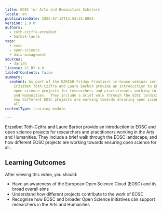 ```yaml
---
title: EOSC for Arts and Humanities Scholars
locale: en
publicationDate: 2022-07-12T13:54:31.080Z
version: 1.0.0
authors:
  - tóth-czifra-erzsébet
  - barbot-laure
tags:
  - eosc
  - open-science
  - data-management
sources:
  - dariah
license: CC BY 4.0
tableOfContents: false
summary:
  content: As part of the DARIAH Friday Frontiers in-house webinar series,
    Erzsébet Tóth-Czifra and Laure Barbot provide an introduction to EOSC and
    open science projects for researchers and practitioners working in the Arts
    and Humanities.  They include a brief walk through the EOSC landscape, and
    how different EOSC projects are working towards ensuring open science for
    all.
contentType: training-module

---
```

Erzsébet Tóth-Czifra and Laure Barbot provide an introduction to EOSC and open science projects for researchers and practitioners working in the Arts and Humanities. They include a brief walk through the EOSC landscape, and how different EOSC projects are working towards ensuring open science for all.

## Learning Outcomes

After viewing this video, you should:

- Have an awareness of the European Open Science Cloud (EOSC) and its broad overall aims
- Understand how different projects contribute to the work of EOSC
- Recognise how EOSC and broader Open Science initiatives can support researchers in the Arts and Humanities

<VideoCard provider="youtube" id="tXpmrOtoPoA" title="EOSC for Arts and Humanities Scholars" subtitle="Click here to view" image="images/thumbnail-eosc-for-ahss.png" />